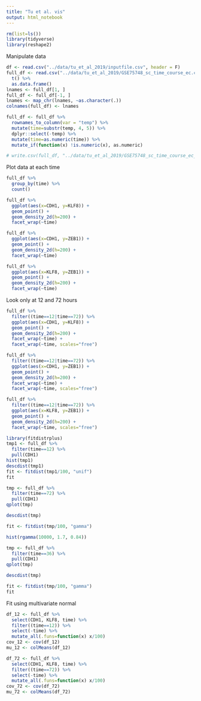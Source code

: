```yaml
---
title: "Tu et al. vis"
output: html_notebook
---
```


```r
rm(list=ls())
library(tidyverse)
library(reshape2)
```

Manipulate data
```r
df <- read.csv("../data/tu_et_al_2019/inputfile.csv", header = F)
full_df <- read.csv("../data/tu_et_al_2019/GSE75748_sc_time_course_ec.csv") %>% 
  t() %>% 
  as.data.frame()
lnames <- full_df[1, ]
full_df <- full_df[-1, ]
lnames <- map_chr(lnames, ~as.character(.))
colnames(full_df) <- lnames

full_df <- full_df %>% 
  rownames_to_column(var = "temp") %>% 
  mutate(time=substr(temp, 4, 5)) %>% 
  dplyr::select(-temp) %>% 
  mutate(time=as.numeric(time)) %>% 
  mutate_if(function(x) !is.numeric(x), as.numeric)

# write.csv(full_df, "../data/tu_et_al_2019/GSE75748_sc_time_course_ec_processed.csv")
```

Plot data at each time
```r
full_df %>% 
  group_by(time) %>% 
  count()

full_df %>% 
  ggplot(aes(x=CDH1, y=KLF8)) +
  geom_point() +
  geom_density_2d(h=200) +
  facet_wrap(~time)

full_df %>% 
  ggplot(aes(x=CDH1, y=ZEB1)) +
  geom_point() +
  geom_density_2d(h=200) +
  facet_wrap(~time)

full_df %>% 
  ggplot(aes(x=KLF8, y=ZEB1)) +
  geom_point() +
  geom_density_2d(h=200) +
  facet_wrap(~time)
```

Look only at 12 and 72 hours
```r
full_df %>% 
  filter((time==12|time==72)) %>% 
  ggplot(aes(x=CDH1, y=KLF8)) +
  geom_point() +
  geom_density_2d(h=200) +
  facet_wrap(~time) +
  facet_wrap(~time, scales="free")

full_df %>% 
  filter((time==12|time==72)) %>%
  ggplot(aes(x=CDH1, y=ZEB1)) +
  geom_point() +
  geom_density_2d(h=200) +
  facet_wrap(~time) +
  facet_wrap(~time, scales="free")

full_df %>% 
  filter((time==12|time==72)) %>%
  ggplot(aes(x=KLF8, y=ZEB1)) +
  geom_point() +
  geom_density_2d(h=200) +
  facet_wrap(~time, scales="free")
```


```r
library(fitdistrplus)
tmp1 <- full_df %>% 
  filter(time==12) %>%
  pull(CDH1)
hist(tmp1)
descdist(tmp1)
fit <- fitdist(tmp1/100, "unif")
fit

tmp <- full_df %>% 
  filter(time==72) %>%
  pull(CDH1)
qplot(tmp)

descdist(tmp)

fit <- fitdist(tmp/100, "gamma")

hist(rgamma(10000, 1.7, 0.84))

tmp <- full_df %>% 
  filter(time==36) %>%
  pull(CDH1)
qplot(tmp)

descdist(tmp)

fit <- fitdist(tmp/100, "gamma")
fit
```


Fit using multivariate normal
```r
df_12 <- full_df %>% 
  select(CDH1, KLF8, time) %>% 
  filter((time==12)) %>% 
  select(-time) %>%
  mutate_all(.funs=function(x) x/100)
cov_12 <- cov(df_12)
mu_12 <- colMeans(df_12)

df_72 <- full_df %>% 
  select(CDH1, KLF8, time) %>%
  filter((time==72)) %>% 
  select(-time) %>%
  mutate_all(.funs=function(x) x/100)
cov_72 <- cov(df_72)
mu_72 <- colMeans(df_72)
```

